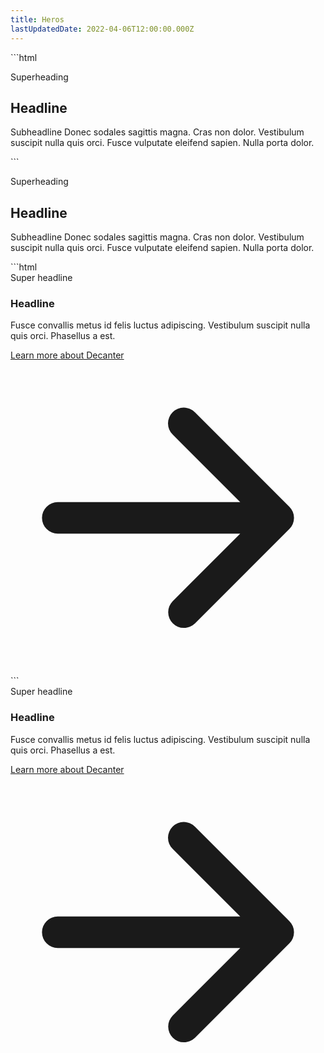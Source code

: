 ```yaml
---
title: Heros
lastUpdatedDate: 2022-04-06T12:00:00.000Z
---
```

<div className="lg:max-w-600 xl:max-w-800 2xl:max-w-1000">
  <Section heading="Gradient and Text" width="full">
    ```html
      <div class="hero basefont-23 relative h-full max-h-500">
        <div class="h-full w-full overflow-hidden absolute">
          <img
            class="h-full w-full object-cover object-center"
            src="https://placekitten.com/1000/750"
            alt=""
          />
        </div>
        <div
          class="absolute block w-full h-full top-0"
          aria-hidden="true"
          style="background: 'linear-gradient(rgba(0, 0, 0, 0), rgb(24, 29, 28))"
        >
        </div>
        <div class="cc relative w-full rs-pt-9 rs-pb-4 top-0">
          <div class="flex flex-col">
            <div class="text-center text-white">
              <p class="max-w-prose font-semibold leading-display text-m1 text-shadow-md md:text-4 mx-auto mb-01em">Superheading</p>
              <h2 class="leading-display font-serif font-bold leading-tight tracking-normal text-shadow-lg mb-02em sm:text-m6">Headline</h2>
              <p class="max-w-prose text-20 leading-display text-shadow mx-auto mb-0">Subheadline Donec sodales sagittis magna. Cras non dolor. Vestibulum suscipit nulla quis orci. Fusce vulputate eleifend sapien. Nulla porta dolor.</p>
            </div>
          </div>
        </div>
      </div>
    ```
    <div className="hero basefont-23 relative h-full max-h-500">
      <div className="h-full w-full overflow-hidden absolute">
        <img
          className="h-full w-full object-cover object-center"
          src="https://placekitten.com/1000/750"
          alt=""
        />
      </div>
      <div
        className="absolute block w-full h-full top-0"
        aria-hidden="true"
        style={{
          background: 'linear-gradient(rgba(0, 0, 0, 0), rgb(24, 29, 28))'
        }}
      >
      </div>
      <div className="cc relative w-full rs-pt-9 rs-pb-4 top-0">
        <div className="flex flex-col">
          <div className="text-center text-white">
            <p className="max-w-prose font-semibold leading-display text-m1 text-shadow-md md:text-4 mx-auto mb-01em">Superheading</p>
            <h2 className="leading-display font-serif font-bold leading-tight tracking-normal text-shadow-lg mb-02em sm:text-m6">Headline</h2>
            <p className="max-w-prose text-20 leading-display text-shadow mx-auto mb-0">Subheadline Donec sodales sagittis magna. Cras non dolor. Vestibulum suscipit nulla quis orci. Fusce vulputate eleifend sapien. Nulla porta dolor.</p>
          </div>
        </div>
      </div>
    </div>
  </Section>

  <Section heading="Default" width="full">
    ```html
    <div class="hero basefont-23 relative h-full max-h-500">
        <div class="h-full w-full overflow-hidden relative max-h-500">
          <img class="h-full w-full object-cover object-center" src="https://placekitten.com/1000/750" alt="" />
        </div>
        <div class="card block max-w-600 basefont-23 leading-display bg-white text-black border border-solid border-black-10 shadow relative max-w-full md:max-w-600 md:absolute md:top-auto md:left-36 md:bottom-36">
          <div class="flex flex-col card-body items-start rs-px-2 rs-pt-2 rs-pb-4">
            <span class="type-0 mb-0 leading-display font-bold">Super headline</span>
            <h3 class="leading-display font-sans font-bold type-2 mb-03em">Headline</h3>
            <p class="card-paragraph">Fusce convallis metus id felis luctus adipiscing. Vestibulum suscipit nulla quis orci. Phasellus a est.</p>
            <a class="cta-button font-regular leading-display block w-fit no-underline hover:underline focus:underline group transition-colors px-26 pt-10 pb-11 text-16 md:text-20 bg-digital-red hocus:bg-archway-dark text-white hocus:text-white border-2 border-digital-red border-solid hover:border-black focus:border-black rs-mt-neg1" href="https://decanter.stanford.edu">
              <span>Learn more</span>
              <span class="sr-only">about Decanter</span>
              <svg xmlns="http://www.w3.org/2000/svg" viewBox="0 0 20 20" fill="currentColor" aria-hidden="true" className="transition h-09em w-09em ml-5 -mt-2 inline-block transition-transform group-hocus:transform group-hocus:translate-x-02em" type="solid">
                <path fill-rule="evenodd"
                  d="M10.293 3.293a1 1 0 011.414 0l6 6a1 1 0 010 1.414l-6 6a1 1 0 01-1.414-1.414L14.586 11H3a1 1 0 110-2h11.586l-4.293-4.293a1 1 0 010-1.414z"
                  clip-rule="evenodd"></path>
              </svg>
            </a>
          </div>
        </div>
      </div>
    ```
    <div className="hero basefont-23 relative h-full max-h-500">
      <div className="h-full w-full overflow-hidden relative max-h-500">
        <img className="h-full w-full object-cover object-center" src="https://placekitten.com/1000/750" alt="" />
      </div>
      <div className="card block max-w-600 basefont-23 leading-display bg-white text-black border border-solid border-black-10 shadow relative max-w-full md:max-w-600 md:absolute md:top-auto md:left-36 md:bottom-36">
        <div className="flex flex-col card-body items-start rs-px-2 rs-pt-2 rs-pb-4">
          <span className="type-0 mb-0 leading-display font-bold">Super headline</span>
          <h3 className="leading-display font-sans font-bold type-2 mb-03em">Headline</h3>
          <p className="card-paragraph">Fusce convallis metus id felis luctus adipiscing. Vestibulum suscipit nulla quis orci. Phasellus a est.</p>
          <a className="cta-button font-regular leading-display block w-fit no-underline hover:underline focus:underline group transition-colors px-26 pt-10 pb-11 text-16 md:text-20 bg-digital-red hocus:bg-archway-dark text-white hocus:text-white border-2 border-digital-red border-solid hover:border-black focus:border-black rs-mt-neg1" href="https://decanter.stanford.edu">
            <span>Learn more</span>
            <span className="sr-only">about Decanter</span>
            <svg xmlns="http://www.w3.org/2000/svg" viewBox="0 0 20 20" fill="currentColor" aria-hidden="true" className="transition h-09em w-09em ml-5 -mt-2 inline-block transition-transform group-hocus:transform group-hocus:translate-x-02em" type="solid">
              <path fill-rule="evenodd"
                d="M10.293 3.293a1 1 0 011.414 0l6 6a1 1 0 010 1.414l-6 6a1 1 0 01-1.414-1.414L14.586 11H3a1 1 0 110-2h11.586l-4.293-4.293a1 1 0 010-1.414z"
                clip-rule="evenodd"></path>
            </svg>
          </a>
        </div>
      </div>
    </div>
  </Section>

</div>